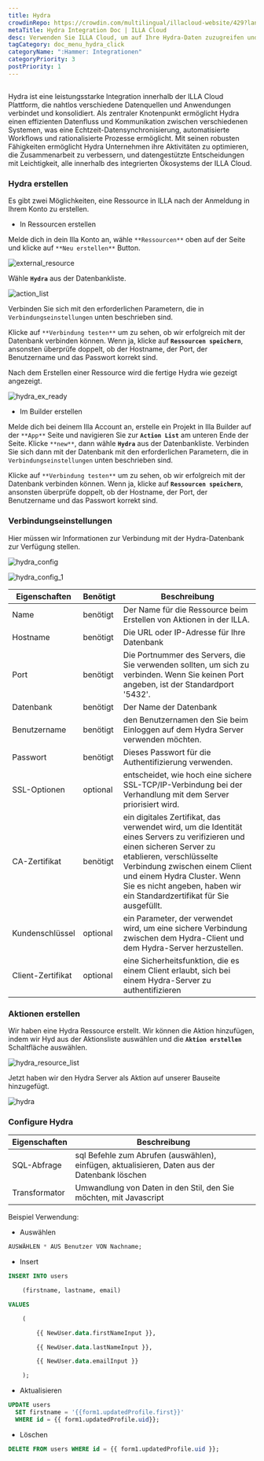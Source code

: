 ```yaml
---
title: Hydra
crowdinRepo: https://crowdin.com/multilingual/illacloud-website/429?languages=de&filter=basic&value=0
metaTitle: Hydra Integration Doc | ILLA Cloud
desc: Verwenden Sie ILLA Cloud, um auf Ihre Hydra-Daten zuzugreifen und mit ihnen zu arbeiten. Apps erstellen, die Daten abfragen, bearbeiten und anzeigen können.
tagCategory: doc_menu_hydra_click
categoryName: ":Hammer: Integrationen"
categoryPriority: 3
postPriority: 1
---
```


## <h2 hidden>Was ist Hydra?</h2>

Hydra ist eine leistungsstarke Integration innerhalb der ILLA Cloud Plattform, die nahtlos verschiedene Datenquellen und Anwendungen verbindet und konsolidiert. Als zentraler Knotenpunkt ermöglicht Hydra einen effizienten Datenfluss und Kommunikation zwischen verschiedenen Systemen, was eine Echtzeit-Datensynchronisierung, automatisierte Workflows und rationalisierte Prozesse ermöglicht. Mit seinen robusten Fähigkeiten ermöglicht Hydra Unternehmen ihre Aktivitäten zu optimieren, die Zusammenarbeit zu verbessern, und datengestützte Entscheidungen mit Leichtigkeit, alle innerhalb des integrierten Ökosystems der ILLA Cloud.

### Hydra erstellen

Es gibt zwei Möglichkeiten, eine Ressource in ILLA nach der Anmeldung in Ihrem Konto zu erstellen.

-   In Ressourcen erstellen

Melde dich in dein Illa Konto an, wähle `**Ressourcen**` oben auf der Seite und klicke auf `**Neu erstellen**` Button.

![external_resource](https://cdn.illacloud.com/official-website/img/docs/external_resource.png)

Wähle **`Hydra`** aus der Datenbankliste.

![action_list](https://cdn.illacloud.com/official-website/img/docs/action_list_3.jpeg)

Verbinden Sie sich mit den erforderlichen Parametern, die in `Verbindungseinstellungen` unten beschrieben sind.

Klicke auf `**Verbindung testen**` um zu sehen, ob wir erfolgreich mit der Datenbank verbinden können. Wenn ja, klicke auf **`Ressourcen speichern`**, ansonsten überprüfe doppelt, ob der Hostname, der Port, der Benutzername und das Passwort korrekt sind.

Nach dem Erstellen einer Ressource wird die fertige Hydra wie gezeigt angezeigt.

![hydra_ex_ready](https://cdn.illacloud.com/official-website/img/official-site/intergration/hydra_ex_ready.jpeg)

-   Im Builder erstellen

Melde dich bei deinem Illa Account an, erstelle ein Projekt in Illa Builder auf der `**App**` Seite und navigieren Sie zur **`Action List`** am unteren Ende der Seite. Klicke `**new**`, dann wähle **`Hydra`** aus der Datenbankliste. Verbinden Sie sich dann mit der Datenbank mit den erforderlichen Parametern, die in `Verbindungseinstellungen` unten beschrieben sind.

Klicke auf `**Verbindung testen**` um zu sehen, ob wir erfolgreich mit der Datenbank verbinden können. Wenn ja, klicke auf **`Ressourcen speichern`**, ansonsten überprüfe doppelt, ob der Hostname, der Port, der Benutzername und das Passwort korrekt sind.

### Verbindungseinstellungen

Hier müssen wir Informationen zur Verbindung mit der Hydra-Datenbank zur Verfügung stellen.

![hydra_config](https://cdn.illacloud.com/official-website/img/official-site/intergration/hydra_config.jpeg)

![hydra_config_1](https://cdn.illacloud.com/official-website/img/official-site/intergration/hydra_config_1.jpeg)

| Eigenschaften           | Benötigt | Beschreibung                                                                                                                                                                                                                                                                                   |
| ----------------------- | -------- | ---------------------------------------------------------------------------------------------------------------------------------------------------------------------------------------------------------------------------------------------------------------------------------------------- |
| Name                    | benötigt | Der Name für die Ressource beim Erstellen von Aktionen in der ILLA.                                                                                                                                                                                                                            |
| Hostname                | benötigt | Die URL oder IP-Adresse für Ihre Datenbank                                                                                                                                                                                                                                                     |
| Port                    | benötigt | Die Portnummer des Servers, die Sie verwenden sollten, um sich zu verbinden. Wenn Sie keinen Port angeben, ist der Standardport '5432'.                                                                                                                                                        |
| Datenbank               | benötigt | Der Name der Datenbank                                                                                                                                                                                                                                                                         |
| Benutzername            | benötigt | den Benutzernamen den Sie beim Einloggen auf dem Hydra Server verwenden möchten.                                                                                                                                                                                                               |
| Passwort                | benötigt | Dieses Passwort für die Authentifizierung verwenden.                                                                                                                                                                                                                                           |
| SSL-Optionen            | optional | entscheidet, wie hoch eine sichere SSL-TCP/IP-Verbindung bei der Verhandlung mit dem Server priorisiert wird.                                                                                                                                                                                  |
| CA-Zertifikat           | benötigt | ein digitales Zertifikat, das verwendet wird, um die Identität eines Servers zu verifizieren und einen sicheren Server zu etablieren, verschlüsselte Verbindung zwischen einem Client und einem Hydra Cluster. Wenn Sie es nicht angeben, haben wir ein Standardzertifikat für Sie ausgefüllt. |
| Kundenschlüssel         | optional | ein Parameter, der verwendet wird, um eine sichere Verbindung zwischen dem Hydra-Client und dem Hydra-Server herzustellen.                                                                                                                                                                     |
| Client-Zertifikat       | optional | eine Sicherheitsfunktion, die es einem Client erlaubt, sich bei einem Hydra-Server zu authentifizieren                                                                                                                                                                                         |

### Aktionen erstellen

Wir haben eine Hydra Ressource erstellt. Wir können die Aktion hinzufügen, indem wir Hyd aus der Aktionsliste auswählen und die **`Aktion erstellen`** Schaltfläche auswählen.

![hydra_resource_list](https://cdn.illacloud.com/official-website/img/official-site/intergration/hydra_resource_list.jpeg)

Jetzt haben wir den Hydra Server als Aktion auf unserer Bauseite hinzugefügt.

![hydra](https://cdn.illacloud.com/official-website/img/official-site/intergration/hydra.jpeg)

### Configure Hydra

| Eigenschaften  | Beschreibung                                                                                  |
| -------------- | --------------------------------------------------------------------------------------------- |
| SQL-Abfrage    | sql Befehle zum Abrufen (auswählen), einfügen, aktualisieren, Daten aus der Datenbank löschen |
| Transformator  | Umwandlung von Daten in den Stil, den Sie möchten, mit Javascript                             |

Beispiel Verwendung:

-   Auswählen

```sql
AUSWÄHLEN * AUS Benutzer VON Nachname;
```

-   Insert

```sql
INSERT INTO users

	(firstname, lastname, email)

VALUES

	(

		{{ NewUser.data.firstNameInput }},

		{{ NewUser.data.lastNameInput }},

		{{ NewUser.data.emailInput }}

	);
```

-   Aktualisieren

```sql
UPDATE users
  SET firstname = '{{form1.updatedProfile.first}}'
  WHERE id = {{ form1.updatedProfile.uid}};
```

-   Löschen

```sql
DELETE FROM users WHERE id = {{ form1.updatedProfile.uid }};
```

